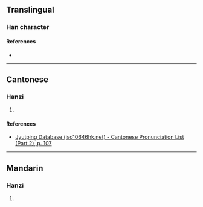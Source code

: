 {{character info}}
==Translingual==

===Han character===
{{Han char|rn=61|rad=心|as=05|sn=8|four=96000|canj=PWC|ids=⿰忄四}}

====References====
* {{Han ref|kx=0382.150|dkj=10488|dj=0712.050|hdz=42286.030|uh=602C|ud=24620|bh=CCA7|bd=52391}}

----

==Cantonese==

===Hanzi===
{{yue-hanzi|jyut=hei3|y=hei3}}

# {{rfdef|yue|sort=心05}}

====References====
* [http://www.iso10646hk.net/jp/document/download.jsp Jyutping Database (iso10646hk.net) - Cantonese Pronunciation List (Part 2), p. 107]

----

==Mandarin==

===Hanzi===
{{cmn-hanzi|pin=[[xì]] ([[xi4]])|wg=hsi<sup>4</sup>}}

# {{rfdef|cmn|sort=心05}}
